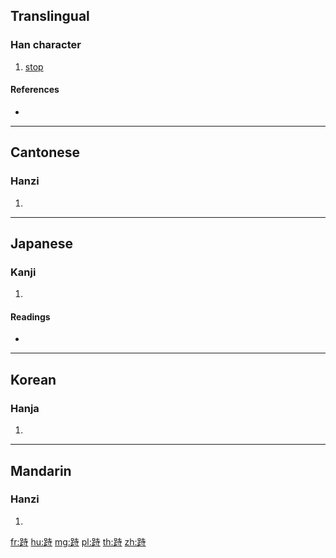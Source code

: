 {{character info/new}}
==Translingual==

===Han character===
{{Han char|rn=157|rad=足|as=06|sn=13|four=64141|canj=RMGDI}}

# [[stop]]

====References====
* {{Han ref|kx=1225.270|dkj=37529|dj=1697.100|hdz=63700.020|uh=8DF1|ud=36337|bh=E06A|bd=57450}}

----

==Cantonese==

===Hanzi===
{{yue-hanzi|jyut=|y=ji6}}

# {{defn|lang=yue|sort=足06}}

----

==Japanese==

===Kanji===
{{ja-kanji|grade=|rs=足06}}

# {{defn|lang=ja|sort=足06}}

====Readings====
* {{ja-readings|on=[[ち]] (chi), [[じ]] (ji)|kun=[[とどまる]] (todomaru)|nanori=}}

----

==Korean==

===Hanja===
{{ko-hanja|hangeul=치|eumhun=|rv=chi|mr=ch'i|y=chi}}

# {{defn|lang=ko|sort=足06}}

----

==Mandarin==

===Hanzi===
{{cmn-hanzi|pin=[[shì]] ([[shi4]]), [[zhì]] ([[zhi4]])|wg=shih<sup>4</sup>, chih<sup>4</sup>}}

# {{defn|lang=cmn|sort=足06}}

[[fr:跱]]
[[hu:跱]]
[[mg:跱]]
[[pl:跱]]
[[th:跱]]
[[zh:跱]]